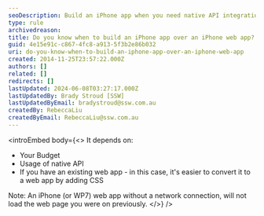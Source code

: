 ```yaml
---
seoDescription: Build an iPhone app when you need native API integration or complex functionality, whereas a web app is suitable for existing websites with CSS updates.
type: rule
archivedreason:
title: Do you know when to build an iPhone app over an iPhone web app?
guid: 4e15e91c-c867-4fc8-a913-5f3b2e86b032
uri: do-you-know-when-to-build-an-iphone-app-over-an-iphone-web-app
created: 2014-11-25T23:57:22.000Z
authors: []
related: []
redirects: []
lastUpdated: 2024-06-08T03:27:17.000Z
lastUpdatedBy: Brady Stroud [SSW]
lastUpdatedByEmail: bradystroud@ssw.com.au
createdBy: RebeccaLiu
createdByEmail: RebeccaLiu@ssw.com.au
---
```


<introEmbed
  body={<>
It depends on:

- Your Budget
- Usage of native API
- If you have an existing web app - in this case, it's easier to convert it to a web app by adding CSS

Note: An iPhone (or WP7) web app without a network connection, will not load the web page you were on previously.
  </>}
/>
